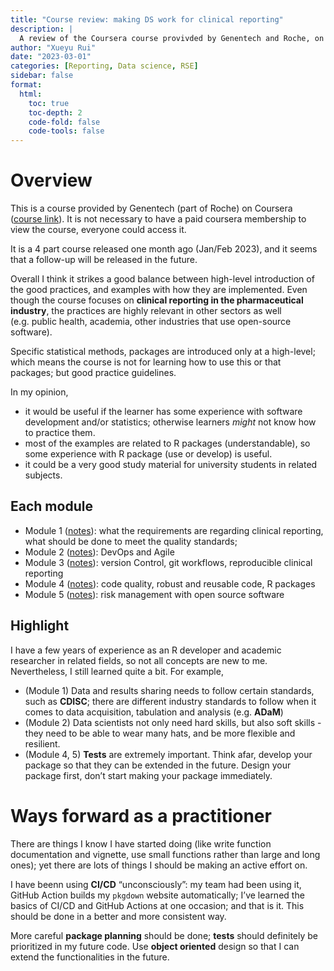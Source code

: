 ```yaml
---
title: "Course review: making DS work for clinical reporting"
description: |
  A review of the Coursera course provivded by Genentech and Roche, on "Making data science work for clinical reporting". 
author: "Xueyu Rui"
date: "2023-03-01"
categories: [Reporting, Data science, RSE]
sidebar: false
format: 
  html:
    toc: true
    toc-depth: 2
    code-fold: false
    code-tools: false
---
```




# Overview

This is a course provided by Genentech (part of Roche) on Coursera ([course link](https://www.coursera.org/learn/making-data-science-work-for-clinical-reporting)). It is not necessary to have a paid coursera membership to view the course, everyone could access it.

It is a 4 part course released one month ago (Jan/Feb 2023), and it seems that a follow-up will be released in the future.

Overall I think it strikes a good balance between high-level introduction of the good practices, and examples with how they are implemented. Even though the course focuses on **clinical reporting in the pharmaceutical industry**, the practices are highly relevant in other sectors as well (e.g. public health, academia, other industries that use open-source software).

Specific statistical methods, packages are introduced only at a high-level; which means the course is not for learning how to use this or that packages; but good practice guidelines.

In my opinion, 

* it would be useful if the learner has some experience with software development and/or statistics; otherwise learners *might* not know how to practice them. 
* most of the examples are related to R packages (understandable), so some experience with R package (use or develop) is useful. 
* it could be a very good study material for university students in related subjects.

## Each module 

* Module 1 ([notes](https://chizapoth.github.io/blog/technotes_20230205_clinreport_part1/)): what the requirements are regarding clinical reporting, what should be done to meet the quality standards;
* Module 2 ([notes](https://chizapoth.github.io/blog/technotes_20230222_clinreport_part2/)): DevOps and Agile 
* Module 3 ([notes](https://chizapoth.github.io/blog/technotes_20230222_clinreport_part2/)): version Control, git workflows, reproducible clinical reporting
* Module 4 ([notes](https://chizapoth.github.io/blog/technotes_20230227_clinreport_part3/)): code quality, robust and reusable code, R packages
* Module 5 ([notes](https://chizapoth.github.io/blog/technotes_20230227_clinreport_part4/)): risk management with open source software


## Highlight

I have a few years of experience as an R developer and academic researcher in related fields, so not all concepts are new to me. Nevertheless, I still learned quite a bit. For example, 

* (Module 1) Data and results sharing needs to follow certain standards, such as **CDISC**; there are different industry standards to follow when it comes to data acquisition, tabulation and analysis (e.g. **ADaM**)
* (Module 2) Data scientists not only need hard skills, but also soft skills - they need to be able to wear many hats, and be more flexible and resilient.
* (Module 4, 5) **Tests** are extremely important. Think afar, develop your package so that they can be extended in the future. Design your package first, don't start making your package immediately.



# Ways forward as a practitioner

There are things I know I have started doing (like write function documentation and vignette, use small functions rather than large and long ones); yet there are lots of things I should be making an active effort on.

I have beenn using **CI/CD** "unconsciously": my team had been using it, GitHub Action builds my `pkgdown` website automatically; I've learned the basics of CI/CD and GitHub Actions at one occasion; and that is it. This should be done in a better and more consistent way. 

More careful **package planning** should be done; **tests** should definitely be prioritized in my future code. Use **object oriented** design so that I can extend the functionalities in the future. 









